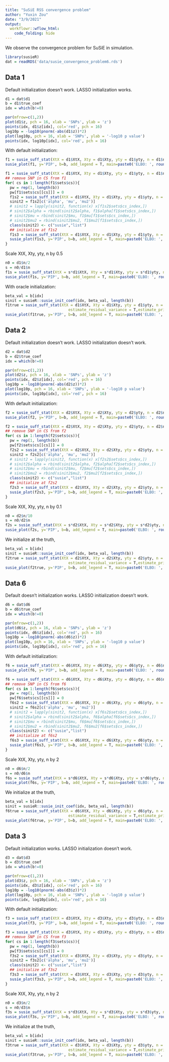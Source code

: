 ```yaml
---
title: "SuSiE RSS convergence problem"
author: "Yuxin Zou"
date: "3/9/2021"
output: 
  workflowr::wflow_html:
    code_folding: hide
---
```


We observe the convergence problem for SuSiE in simulation.

```r
library(susieR)
dat = readRDS('data/susie_convergence_problem6.rds')
```

## Data 1

Default initialization doesn't work. LASSO initialization works.

```r
d1 = dat$d1
b = d1$true_coef
idx = which(b!=0)

par(mfrow=c(1,2))
plot(d1$z, pch = 16, xlab = 'SNPs', ylab = 'z')
points(idx, d1$z[idx], col='red', pch = 16)
log10p = -log10(pnorm(-abs(d1$z))*2)
plot(log10p, pch = 16, xlab = 'SNPs', ylab = '-log10 p value')
points(idx, log10p[idx], col='red', pch = 16)
```

With default initialization:
```r
f1 = susie_suff_stat(XtX = d1$XtX, Xty = d1$Xty, yty = d1$yty, n = d1$n, L=10, track_fit = T)
susie_plot(f1, y='PIP', b=b, add_legend = T, main=paste0('ELBO: ', round(susie_get_objective(f1), 4)))
```
```r
f1 = susie_suff_stat(XtX = d1$XtX, Xty = d1$Xty, yty = d1$yty, n = d1$n, L=10, track_fit = T)
## remove SNP in CS from f1
for( cs in 1:length(f1$sets$cs)){
  pw = rep(1, length(b))
  pw[f1$sets$cs[[cs]]] = 0
  f1s2 = susie_suff_stat(XtX = d1$XtX, Xty = d1$Xty, yty = d1$yty, n = d1$n, L=10, track_fit = T, prior_weights = pw)
  sinit2 = f1s2[c('alpha', 'mu', 'mu2')]
  # sinit2 = lapply(sinit2, function(x) x[f1s2$sets$cs_index,])
  # sinit2$alpha = rbind(sinit2$alpha, f1$alpha[f1$sets$cs_index,])
  # sinit2$mu = rbind(sinit2$mu, f1$mu[f1$sets$cs_index,])
  # sinit2$mu2 = rbind(sinit2$mu2, f1$mu2[f1$sets$cs_index,])
  class(sinit2) <- c("susie","list")
  ## initialize at f1s2
  f1s3 = susie_suff_stat(XtX = d1$XtX, Xty = d1$Xty, yty = d1$yty, n = d1$n, L=10, track_fit = T, s_init = sinit2)
  susie_plot(f1s3, y='PIP', b=b, add_legend = T, main=paste0('ELBO: ', round(susie_get_objective(f1s3), 4)))
}
```

Scale XtX, Xty, yty, n by 0.5
```r
n0 = d1$n/2
s = n0/d1$n
f1s = susie_suff_stat(XtX = s*d1$XtX, Xty = s*d1$Xty, yty = s*d1$yty, n = n0, L=10, track_fit = T)
susie_plot(f1s, y='PIP', b=b, add_legend = T, main=paste0('ELBO: ', round(susie_get_objective(f1s), 4)))
```

With oracle initialization:
```r
beta_val = b[idx]
sinit = susieR::susie_init_coef(idx, beta_val, length(b))
f1true = susie_suff_stat(XtX = d1$XtX, Xty = d1$Xty, yty = d1$yty, n = d1$n, track_fit = T, s_init = sinit,
                            estimate_residual_variance = T,estimate_prior_variance = TRUE, max_iter = 200)
susie_plot(f1true, y='PIP', b=b, add_legend = T, main=paste0('ELBO: ', round(susie_get_objective(f1true), 4)))
```


## Data 2

Default initialization doesn't work. LASSO initialization doesn't work.

```r
d2 = dat$d2
b = d2$true_coef
idx = which(b!=0)

par(mfrow=c(1,2))
plot(d2$z, pch = 16, xlab = 'SNPs', ylab = 'z')
points(idx, d2$z[idx], col='red', pch = 16)
log10p = -log10(pnorm(-abs(d2$z))*2)
plot(log10p, pch = 16, xlab = 'SNPs', ylab = '-log10 p value')
points(idx, log10p[idx], col='red', pch = 16)
```

With default initialization:
```r
f2 = susie_suff_stat(XtX = d2$XtX, Xty = d2$Xty, yty = d2$yty, n = d2$n, L=10, track_fit = T)
susie_plot(f2, y='PIP', b=b, add_legend = T, main=paste0('ELBO: ', round(susie_get_objective(f2), 4)))
```

```r
f2 = susie_suff_stat(XtX = d2$XtX, Xty = d2$Xty, yty = d2$yty, n = d2$n, L=10, track_fit = T)
## remove SNP in CS from f2
for( cs in 1:length(f2$sets$cs)){
  pw = rep(1, length(b))
  pw[f2$sets$cs[[cs]]] = 0
  f2s2 = susie_suff_stat(XtX = d2$XtX, Xty = d2$Xty, yty = d2$yty, n = d2$n, L=10, track_fit = T, prior_weights = pw)
  sinit2 = f2s2[c('alpha', 'mu', 'mu2')]
  # sinit2 = lapply(sinit2, function(x) x[f2s2$sets$cs_index,])
  # sinit2$alpha = rbind(sinit2$alpha, f2$alpha[f2$sets$cs_index,])
  # sinit2$mu = rbind(sinit2$mu, f2$mu[f2$sets$cs_index,])
  # sinit2$mu2 = rbind(sinit2$mu2, f2$mu2[f2$sets$cs_index,])
  class(sinit2) <- c("susie","list")
  ## initialize at f2s2
  f2s3 = susie_suff_stat(XtX = d2$XtX, Xty = d2$Xty, yty = d2$yty, n = d2$n, L=10, track_fit = T, s_init = sinit2)
  susie_plot(f2s3, y='PIP', b=b, add_legend = T, main=paste0('ELBO: ', round(susie_get_objective(f2s3), 4)))
}
```

Scale XtX, Xty, yty, n by 0.1
```r
n0 = d2$n/10
s = n0/d2$n
f2s = susie_suff_stat(XtX = s*d2$XtX, Xty = s*d2$Xty, yty = s*d2$yty, n = n0, L=10, track_fit = T)
susie_plot(f2s, y='PIP', b=b, add_legend = T, main=paste0('ELBO: ', round(susie_get_objective(f2s), 4)))
```

We initialize at the truth,
```r
beta_val = b[idx]
sinit = susieR::susie_init_coef(idx, beta_val, length(b))
f2true = susie_suff_stat(XtX = d2$XtX, Xty = d2$Xty, yty = d2$yty, n = d2$n, track_fit = T, s_init = sinit,
                            estimate_residual_variance = T,estimate_prior_variance = TRUE, max_iter = 200)
susie_plot(f2true, y='PIP', b=b, add_legend = T, main=paste0('ELBO: ', round(susie_get_objective(f2true), 4)))
```

## Data 6

Default doesn't initialization works. LASSO initialization doesn't work.

```r
d6 = dat$d6
b = d6$true_coef
idx = which(b!=0)

par(mfrow=c(1,2))
plot(d6$z, pch = 16, xlab = 'SNPs', ylab = 'z')
points(idx, d6$z[idx], col='red', pch = 16)
log10p = -log10(pnorm(-abs(d6$z))*2)
plot(log10p, pch = 16, xlab = 'SNPs', ylab = '-log10 p value')
points(idx, log10p[idx], col='red', pch = 16)
```

With default initialization:
```r
f6 = susie_suff_stat(XtX = d6$XtX, Xty = d6$Xty, yty = d6$yty, n = d6$n, L=10, track_fit = T)
susie_plot(f6, y='PIP', b=b, add_legend = T, main=paste0('ELBO: ', round(susie_get_objective(f6), 4)))
```

```r
f6 = susie_suff_stat(XtX = d6$XtX, Xty = d6$Xty, yty = d6$yty, n = d6$n, L=10, track_fit = T)
## remove SNP in CS from f6
for( cs in 1:length(f6$sets$cs)){
  pw = rep(1, length(b))
  pw[f6$sets$cs[[cs]]] = 0
  f6s2 = susie_suff_stat(XtX = d6$XtX, Xty = d6$Xty, yty = d6$yty, n = d6$n, L=10, track_fit = T, prior_weights = pw)
  sinit2 = f6s2[c('alpha', 'mu', 'mu2')]
  # sinit2 = lapply(sinit2, function(x) x[f6s2$sets$cs_index,])
  # sinit2$alpha = rbind(sinit2$alpha, f6$alpha[f6$sets$cs_index,])
  # sinit2$mu = rbind(sinit2$mu, f6$mu[f6$sets$cs_index,])
  # sinit2$mu2 = rbind(sinit2$mu2, f6$mu2[f6$sets$cs_index,])
  class(sinit2) <- c("susie","list")
  ## initialize at f6s2
  f6s3 = susie_suff_stat(XtX = d6$XtX, Xty = d6$Xty, yty = d6$yty, n = d6$n, L=10, track_fit = T, s_init = sinit2)
  susie_plot(f6s3, y='PIP', b=b, add_legend = T, main=paste0('ELBO: ', round(susie_get_objective(f6s3), 4)))
}
```

Scale XtX, Xty, yty, n by 2
```r
n0 = d6$n/2
s = n0/d6$n
f6s = susie_suff_stat(XtX = s*d6$XtX, Xty = s*d6$Xty, yty = s*d6$yty, n = n0, L=10, track_fit = T)
susie_plot(f6s, y='PIP', b=b, add_legend = T, main=paste0('ELBO: ', round(susie_get_objective(f6s), 4)))
```

We initialize at the truth,
```r
beta_val = b[idx]
sinit = susieR::susie_init_coef(idx, beta_val, length(b))
f6true = susie_suff_stat(XtX = d6$XtX, Xty = d6$Xty, yty = d6$yty, n = d6$n, track_fit = T, s_init = sinit,
                            estimate_residual_variance = T,estimate_prior_variance = TRUE, max_iter = 200)
susie_plot(f6true, y='PIP', b=b, add_legend = T, main=paste0('ELBO: ', round(susie_get_objective(f6true), 4)))
```

## Data 3

Default initialization works. LASSO initialization doesn't work.

```r
d3 = dat$d3
b = d3$true_coef
idx = which(b!=0)

par(mfrow=c(1,2))
plot(d3$z, pch = 16, xlab = 'SNPs', ylab = 'z')
points(idx, d3$z[idx], col='red', pch = 16)
log10p = -log10(pnorm(-abs(d3$z))*2)
plot(log10p, pch = 16, xlab = 'SNPs', ylab = '-log10 p value')
points(idx, log10p[idx], col='red', pch = 16)
```

With default initialization:
```r
f3 = susie_suff_stat(XtX = d3$XtX, Xty = d3$Xty, yty = d3$yty, n = d3$n, L=10, track_fit = T)
susie_plot(f3, y='PIP', b=b, add_legend = T, main=paste0('ELBO: ', round(susie_get_objective(f3), 4)))
```

```r
f3 = susie_suff_stat(XtX = d3$XtX, Xty = d3$Xty, yty = d3$yty, n = d3$n, L=10, track_fit = T)
## remove SNP in CS from f3
for( cs in 1:length(f3$sets$cs)){
  pw = rep(1, length(b))
  pw[f3$sets$cs[[cs]]] = 0
  f3s2 = susie_suff_stat(XtX = d3$XtX, Xty = d3$Xty, yty = d3$yty, n = d3$n, L=10, track_fit = T, prior_weights = pw)
  sinit2 = f3s2[c('alpha', 'mu', 'mu2')]
  class(sinit2) <- c("susie","list")
  ## initialize at f3s2
  f3s3 = susie_suff_stat(XtX = d3$XtX, Xty = d3$Xty, yty = d3$yty, n = d3$n, L=10, track_fit = T, s_init = sinit2)
  susie_plot(f3s3, y='PIP', b=b, add_legend = T, main=paste0('ELBO: ', round(susie_get_objective(f3s3), 4)))
}
```

Scale XtX, Xty, yty, n by 2
```r
n0 = d3$n/2
s = n0/d3$n
f3s = susie_suff_stat(XtX = s*d3$XtX, Xty = s*d3$Xty, yty = s*d3$yty, n = n0, L=10, track_fit = T)
susie_plot(f3s, y='PIP', b=b, add_legend = T, main=paste0('ELBO: ', round(susie_get_objective(f3s), 4)))
```

We initialize at the truth,
```r
beta_val = b[idx]
sinit = susieR::susie_init_coef(idx, beta_val, length(b))
f3true = susie_suff_stat(XtX = d3$XtX, Xty = d3$Xty, yty = d3$yty, n = d3$n, track_fit = T, s_init = sinit,
                            estimate_residual_variance = T,estimate_prior_variance = TRUE, max_iter = 200)
susie_plot(f3true, y='PIP', b=b, add_legend = T, main=paste0('ELBO: ', round(susie_get_objective(f3true), 4)))
```
